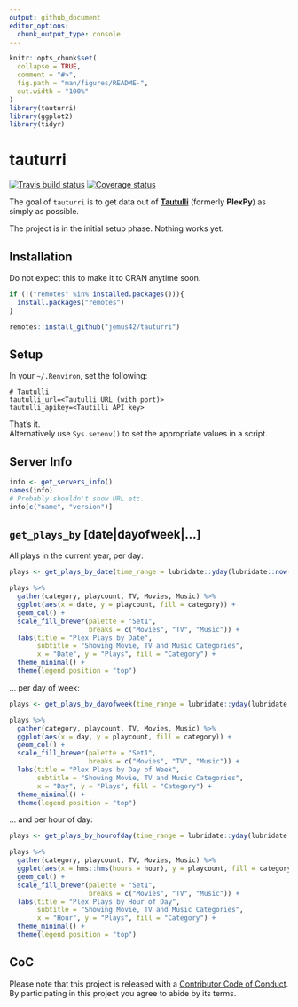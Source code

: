 ```yaml
---
output: github_document
editor_options: 
  chunk_output_type: console
---
```


<!-- README.md is generated from README.Rmd. Please edit that file -->

```r
knitr::opts_chunk$set(
  collapse = TRUE,
  comment = "#>",
  fig.path = "man/figures/README-",
  out.width = "100%"
)
library(tauturri)
library(ggplot2)
library(tidyr)
```
# tauturri

[![Travis build status](https://travis-ci.org/jemus42/tauturri.svg?branch=master)](https://travis-ci.org/jemus42/tauturri)
[![Coverage status](https://codecov.io/gh/jemus42/tauturri/branch/master/graph/badge.svg)](https://codecov.io/github/jemus42/tauturri?branch=master)


The goal of `tauturri` is to get data out of [**Tautulli**](https://github.com/Tautulli/Tautulli) (formerly **PlexPy**) as simply as possible.

The project is in the initial setup phase. Nothing works yet.

## Installation

Do not expect this to make it to CRAN anytime soon.

```r
if (!("remotes" %in% installed.packages())){
  install.packages("remotes")
}

remotes::install_github("jemus42/tauturri")
```
## Setup

In your `~/.Renviron`, set the following:

```
# Tautulli
tautulli_url=<Tautulli URL (with port)>
tautulli_apikey=<Tautilli API key>
```

That's it.  
Alternatively use `Sys.setenv()` to set the appropriate values in a script.

## Server Info

```r
info <- get_servers_info()
names(info)
# Probably shouldn't show URL etc.
info[c("name", "version")]
```


## `get_plays_by` [date|dayofweek|...]

All plays in the current year, per day:

```r
plays <- get_plays_by_date(time_range = lubridate::yday(lubridate::now()))

plays %>% 
  gather(category, playcount, TV, Movies, Music) %>%
  ggplot(aes(x = date, y = playcount, fill = category)) +
  geom_col() +
  scale_fill_brewer(palette = "Set1", 
                    breaks = c("Movies", "TV", "Music")) +
  labs(title = "Plex Plays by Date",
       subtitle = "Showing Movie, TV and Music Categories",
       x = "Date", y = "Plays", fill = "Category") +
  theme_minimal() +
  theme(legend.position = "top")
```

... per day of week:

```r
plays <- get_plays_by_dayofweek(time_range = lubridate::yday(lubridate::now()))

plays %>% 
  gather(category, playcount, TV, Movies, Music) %>%
  ggplot(aes(x = day, y = playcount, fill = category)) +
  geom_col() +
  scale_fill_brewer(palette = "Set1", 
                    breaks = c("Movies", "TV", "Music")) +
  labs(title = "Plex Plays by Day of Week",
       subtitle = "Showing Movie, TV and Music Categories",
       x = "Day", y = "Plays", fill = "Category") +
  theme_minimal() +
  theme(legend.position = "top")
```

... and per hour of day:

```r
plays <- get_plays_by_hourofday(time_range = lubridate::yday(lubridate::now()))

plays %>% 
  gather(category, playcount, TV, Movies, Music) %>%
  ggplot(aes(x = hms::hms(hours = hour), y = playcount, fill = category)) +
  geom_col() +
  scale_fill_brewer(palette = "Set1", 
                    breaks = c("Movies", "TV", "Music")) +
  labs(title = "Plex Plays by Hour of Day",
       subtitle = "Showing Movie, TV and Music Categories",
       x = "Hour", y = "Plays", fill = "Category") +
  theme_minimal() +
  theme(legend.position = "top")
```

## CoC

Please note that this project is released with a [Contributor Code of Conduct](CODE_OF_CONDUCT.md).  
By participating in this project you agree to abide by its terms.
